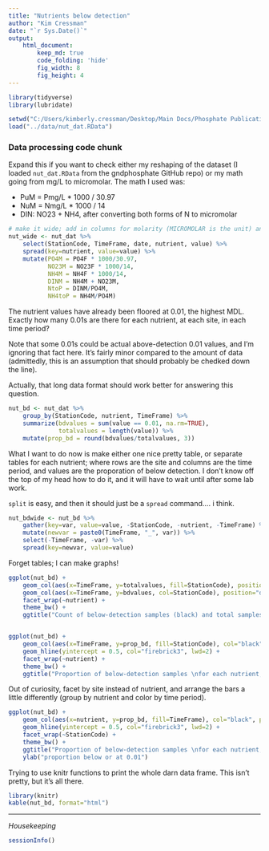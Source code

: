 ```yaml
---
title: "Nutrients below detection"
author: "Kim Cressman"
date: "`r Sys.Date()`"
output: 
    html_document:
        keep_md: true
        code_folding: 'hide'
        fig_width: 8
        fig_height: 4
---
```

```r
library(tidyverse)
library(lubridate)

setwd("C:/Users/kimberly.cressman/Desktop/Main Docs/Phosphate Publication/gndphosphate/Kim")
load("../data/nut_dat.RData")
```

### Data processing code chunk  
Expand this if you want to check either my reshaping of the dataset (I loaded `nut_dat.RData` from the gndphosphate GitHub repo) or my math going from mg/L to micromolar. The math I used was: 

+  PuM = Pmg/L * 1000 / 30.97  
+  NuM = Nmg/L * 1000 / 14  
+  DIN: NO23 + NH4, after converting both forms of N to micromolar


```r
# make it wide; add in columns for molarity (MICROMOLAR is the unit) and ratios
nut_wide <- nut_dat %>%
    select(StationCode, TimeFrame, date, nutrient, value) %>%
    spread(key=nutrient, value=value) %>%
    mutate(PO4M = PO4F * 1000/30.97, 
           NO23M = NO23F * 1000/14, 
           NH4M = NH4F * 1000/14,
           DINM = NH4M + NO23M,
           NtoP = DINM/PO4M,
           NH4toP = NH4M/PO4M)
```


The nutrient values have already been floored at 0.01, the highest MDL. Exactly how many 0.01s are there for each nutrient, at each site, in each time period?  

Note that some 0.01s could be actual above-detection 0.01 values, and I'm ignoring that fact here. It's fairly minor compared to the amount of data (admittedly, this is an assumption that should probably be chedked down the line).  

Actually, that long data format should work better for answering this question.


```r
nut_bd <- nut_dat %>%
    group_by(StationCode, nutrient, TimeFrame) %>%
    summarize(bdvalues = sum(value == 0.01, na.rm=TRUE), 
              totalvalues = length(value)) %>%
    mutate(prop_bd = round(bdvalues/totalvalues, 3))

```

What I want to do now is make either one nice pretty table, or separate tables for each nutrient; where rows are the site and columns are the time period, and values are the proporation of below detection. I don't know off the top of my head how to do it, and it will have to wait until after some lab work.  

`split` is easy, and then it should just be a `spread` command.... i think.  

```r

nut_bdwide <- nut_bd %>%
    gather(key=var, value=value, -StationCode, -nutrient, -TimeFrame) %>%
    mutate(newvar = paste0(TimeFrame, "_", var)) %>%
    select(-TimeFrame, -var) %>%
    spread(key=newvar, value=value)
```


Forget tables; I can make graphs!

```r
ggplot(nut_bd) +
    geom_col(aes(x=TimeFrame, y=totalvalues, fill=StationCode), position = "dodge") +
    geom_col(aes(x=TimeFrame, y=bdvalues, col=StationCode), position="dodge") +
    facet_wrap(~nutrient) +
    theme_bw() +
    ggtitle("Count of below-detection samples (black) and total samples (color) \nfor each nutrient, in each time frame, at each site")


ggplot(nut_bd) +
    geom_col(aes(x=TimeFrame, y=prop_bd, fill=StationCode), col="black", position = "dodge") +
    geom_hline(yintercept = 0.5, col="firebrick3", lwd=2) +
    facet_wrap(~nutrient) +
    theme_bw() +
    ggtitle("Proportion of below-detection samples \nfor each nutrient, in each time frame, at each site")
```

Out of curiosity, facet by site instead of nutrient, and arrange the bars a little differently (group by nutrient and color by time period).

```r
ggplot(nut_bd) +
    geom_col(aes(x=nutrient, y=prop_bd, fill=TimeFrame), col="black", position = "dodge") +
    geom_hline(yintercept = 0.5, col="firebrick3", lwd=2) +
    facet_wrap(~StationCode) +
    theme_bw() +
    ggtitle("Proportion of below-detection samples \nfor each nutrient, in each time frame, at each site") +
    ylab("proportion below or at 0.01")
```


Trying to use knitr functions to print the whole darn data frame. This isn't pretty, but it's all there.

```r
library(knitr)
kable(nut_bd, format="html")
```



******

_Housekeeping_

```r
sessionInfo()
```

